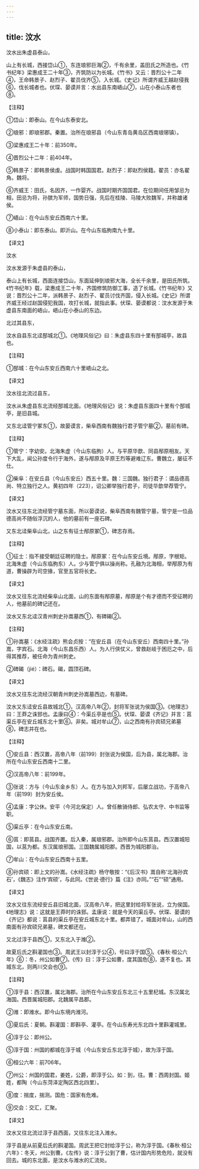 ```yaml
---
---
---
```

title: 汶水
---





汶水出朱虚县泰山，


山上有长城，西接岱山①，东连琅邪巨海②，千有余里，盖田氏之所造也。《竹书纪年》梁惠成王二十年③，齐筑防以为长城。《竹书》又云：晋烈公十二年④，王命韩景子、赵烈子、翟员伐齐⑤，入长城。《史记》所谓齐威王越赵侵我⑥，伐长城者也。伏琛、晏谟并言：水出县东南峿山⑦，山在小泰山东者也⑧。


【注释】


①岱山：即泰山。在今山东泰安北。


②琅邪：即琅邪郡。秦置。治所在琅邪县（今山东青岛黄岛区西南琅琊镇）。


③梁惠成王二十年：前350年。


④晋烈公十二年：前404年。


⑤韩景子：即韩景侯虔。战国时韩国国君。赵烈子：即赵烈侯籍。翟员：亦名翟角。魏将。


⑥齐威王：田氏，名因齐，一作婴齐。战国时期齐国国君。在位期间任用邹忌为相，田忌为将，孙膑为军师，国势日强，先后在桂陵、马陵大败魏军，并称雄诸侯。


⑦峿山：在今山东安丘西南六十里。


⑧小泰山：即东泰山。即沂山。在今山东临朐南九十里。


【译文】


汶水


汶水发源于朱虚县的泰山，


泰山上有长城，西面连接岱山，东面延伸到琅邪大海，全长千余里，是田氏所筑。《竹书纪年》载，梁惠成王二十年，齐国修筑防御工事，造了长城。《竹书纪年》又说：晋烈公十二年，派韩景子、赵烈子、翟员讨伐齐国，侵入长城。《史记》所谓齐威王经过赵国侵犯我国，攻打长城，就指此事。伏琛、晏谟都说：汶水发源于朱虚县东南面的峿山，峿山在小泰山的东边。


北过其县东，


汶水自县东北迳郚城北①。《地理风俗记》曰：朱虚县东四十里有郚城亭，故县也。


【注释】


①郚城：在今山东安丘西南六十里峿山之北。


【译文】


汶水往北流过县东，


汶水从朱虚县东北流经郚城北面。《地理风俗记》说：朱虚县东面四十里有个郚城亭，是旧县城。


又东北迳管宁冢东①，故晏谟言，柴阜西南有魏独行君子管宁墓②，墓前有碑。


【注释】


①管宁：字幼安。北海朱虚（今山东临朐）人。与平原华歆、同县邴原相友。天下大乱，闻公孙度令行于海外，遂与邴原及平原王烈等避难辽东。曹魏立，屡征不仕。


②柴阜：在安丘县（今山东安丘）西五十里。魏：三国魏。独行君子：谓品德高尚、特立独行之人。黄初四年（223），诏公卿举独行君子，司徒华歆举荐管宁。


【译文】


汶水又往东北流经管宁墓东面，所以晏谟说，柴阜西南有魏管宁墓，管宁是一位品德高尚不随俗浮沉的人，他的墓前有一座石碑。


又东北迳柴阜山北，山之东有征士邴原冢①，碑志存焉。


【注释】


①征士：指不接受朝廷征聘的隐士。邴原冢：在今山东安丘境。邴原，字根矩。北海朱虚（今山东临朐东）人。少与管宁俱以操尚称。孔融为北海相，举邴原为有道，曹操辟为司空掾，官至五官将长史。


【译文】


汶水又往东北流经柴阜山北面，山的东面有邴原墓，邴原是个有才德而不受征聘的人，他墓前的碑记还在。


汶水又东北迳汉青州刺史孙嵩墓西①，有碑碣②。


【注释】


①孙嵩墓：《水经注疏》熊会贞按：“在安丘县（在今山东安丘）西南四十里。”孙嵩，字宾石。北海（今山东昌乐西）人。为人行侠仗义，曾救赵岐于困厄之中，后得其推荐，被任命为青州刺史。


②碑碣（jié）：碑石。碣，圆顶石碑。


【译文】


汶水又往东北流经汉朝青州刺史孙嵩墓西边，有墓碑。


汶水又东迳安丘县故城北①，汉高帝八年②，封将军张说为侯国③。《地理志》曰：王莽之诛郅也。孟康曰④：今渠丘亭是也⑤。伏琛、晏谟《齐记》并言：莒渠丘亭在安丘城东北十里⑥。非矣。城对牟山⑦，山之西南有孙宾硕兄弟墓⑧，碑志并在也。


【注释】


①安丘县：西汉置，高帝八年（前199）封张说为侯国，后为县，属北海郡。治所在今山东安丘西南十二里。


②汉高帝八年：前199年。


③张说：方与（今山东金乡东）人。在方与加入刘邦军，后屡立战功，于高帝八年（前199）封为安丘侯。


④孟康：字公休。安平（今河北保定）人。曾任散骑侍郎、弘农太守、中书监等职。


⑤渠丘亭：在今山东安丘南。


⑥莒：即莒县。战国齐置。后入秦，属琅邪郡。治所即今山东莒县。西汉置城阳国，以莒为都。东汉属琅邪国。三国魏属城阳郡。西晋为城阳郡治。


⑦牟山：在今山东安丘西南十五里。


⑧孙宾硕：即上文的孙嵩。《水经注疏》杨守敬按：“《后汉书》嵩自称‘北海孙宾石’，《魏志》注作‘宾硕’，与此同。《世说·德行》篇《注》亦同。”“石”“硕”通用。


【译文】


汶水又往东流经安丘县旧城北面，汉高帝八年，把这里封给将军张说，立为侯国。《地理志》说：这就是王莽时的诛郅。孟康说：就是今天的渠丘亭。伏琛、晏谟的《齐记》都说：莒县的渠丘亭在安丘城东北十里。都弄错了。城面对牟山，山的西南面有孙宾硕兄弟墓，碑文都还在。


又北过淳于县西①，又东北入于潍②。


故夏后氏之斟灌国也③。周武王以封淳于公④，号曰淳于国⑤。《春秋·桓公六年》⑥：冬，州公如曹⑦。《传》曰：淳于公如曹，度其国危⑧，遂不复也。其城东北，则两川交会也⑨。


【注释】


①淳于县：西汉置，属北海郡。治所在今山东安丘东北三十五里杞城。东汉属北海国。西晋属城阳郡。北魏属平昌郡。


②潍：即潍水。即今山东境内潍河。


③夏后氏：夏朝。斟灌国：即斟亭、灌亭。在今山东寿光东北四十里斟灌城里。


④淳于公：即州公。


⑤淳于国：州国的都城在淳于城（今山东安丘东北淳于城），故为淳于国。


⑥桓公六年：前706年。


⑦州公：州国的国君，姜姓，公爵，即淳于公。如：到，往。曹：西周封国。姬姓，都陶（今山东菏泽定陶区西北四里）。


⑧度：揣度，揣测。国危：国家有危难。


⑨交会：交汇，汇聚。


【译文】


汶水又往北流过淳于县西面，又往东北注入潍水。


淳于县是从前夏后氏的斟灌国。周武王把它封给淳于公，称为淳于国。《春秋·桓公六年》：冬天，州公到曹。《左传》说：淳于公到了曹，估计国内形势危险，就没有回去。城的东北面，是汶水与潍水的汇流处。